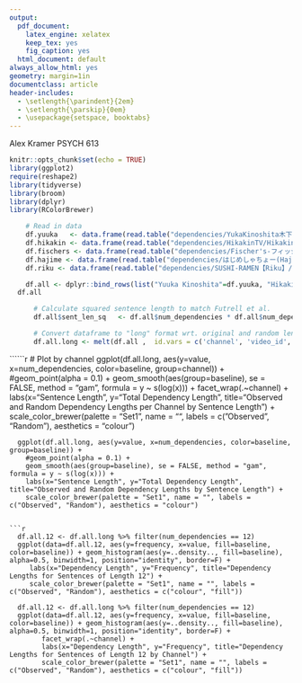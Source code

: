 ```yaml
---
output:
  pdf_document:
    latex_engine: xelatex
    keep_tex: yes
    fig_caption: yes
  html_document: default
always_allow_html: yes
geometry: margin=1in
documentclass: article
header-includes:
  - \setlength{\parindent}{2em}
  - \setlength{\parskip}{0em}
  - \usepackage{setspace, booktabs}
---
```


\doublespacing

\large Alex Kramer \hfill PSYCH 613
\par
\begin{center}{\huge Problem Set 3}\end{center}
\par

```r
knitr::opts_chunk$set(echo = TRUE)
library(ggplot2)
require(reshape2)
library(tidyverse)
library(broom)
library(dplyr)
library(RColorBrewer)
```

```r
    # Read in data
    df.yuuka   <- data.frame(read.table("dependencies/YukaKinoshita木下ゆうか/YukaKinoshita木下ゆうか_dependencies.csv", header=TRUE, sep=","))
    df.hikakin <- data.frame(read.table("dependencies/HikakinTV/HikakinTV_dependencies.csv", header=TRUE, sep=","))
    df.fischers <- data.frame(read.table("dependencies/Fischer's-フィッシャーズ-/Fischer's-フィッシャーズ-_dependencies.csv", header=TRUE, sep=","))
    df.hajime <- data.frame(read.table("dependencies/はじめしゃちょー(Hajime)/はじめしゃちょー(Hajime)_dependencies.csv", header=TRUE, sep=","))
    df.riku <- data.frame(read.table("dependencies/SUSHI-RAMEN【Riku】/SUSHI-RAMEN【Riku】_dependencies.csv", header=TRUE, sep=","))
```

```r
    df.all <- dplyr::bind_rows(list("Yuuka Kinoshita"=df.yuuka, "HikakinTV"=df.hikakin, "Fischer's"=df.fischers, "Hajime Shacho"=df.hajime, "SUSHI-RAMEN (Riku)"=df.riku), .id = 'channel')
  df.all
```

```r
      # Calculate squared sentence length to match Futrell et al.
      df.all$sent_len_sq   <- df.all$num_dependencies * df.all$num_dependencies

      # Convert dataframe to "long" format wrt. original and random lengths
      df.all.long <- melt(df.all ,  id.vars = c('channel', 'video_id', 'sentence_id', 'num_dependencies', 'sent_len_sq'), variable.name = 'baseline') %>% filter(value < 300, baseline != "dep_total_optimal")
```

``````r
      # Plot by channel
      ggplot(df.all.long, aes(y=value, x=num_dependencies, color=baseline, group=channel)) + 
        #geom_point(alpha = 0.1) +
        geom_smooth(aes(group=baseline), se = FALSE, method = "gam", formula = y ~ s(log(x))) + 
        facet_wrap(.~channel) + 
        labs(x="Sentence Length", y="Total Dependency Length", title="Observed and Random Dependency Lengths per Channel by Sentence Length") + 
        scale_color_brewer(palette = "Set1", name = "", labels = c("Observed", "Random"), aesthetics = "colour")

      ggplot(df.all.long, aes(y=value, x=num_dependencies, color=baseline, group=baseline)) + 
        #geom_point(alpha = 0.1) +
        geom_smooth(aes(group=baseline), se = FALSE, method = "gam", formula = y ~ s(log(x))) + 
        labs(x="Sentence Length", y="Total Dependency Length", title="Observed and Random Dependency Lengths by Sentence Length") + 
        scale_color_brewer(palette = "Set1", name = "", labels = c("Observed", "Random"), aesthetics = "colour")
```

```r
  df.all.12 <- df.all.long %>% filter(num_dependencies == 12)
  ggplot(data=df.all.12, aes(y=frequency, x=value, fill=baseline, color=baseline)) + geom_histogram(aes(y=..density.., fill=baseline), alpha=0.5, binwidth=1, position="identity", border=F) + 
     labs(x="Dependency Length", y="Frequency", title="Dependency Lengths for Sentences of Length 12") + 
     scale_color_brewer(palette = "Set1", name = "", labels = c("Observed", "Random"), aesthetics = c("colour", "fill"))
  
  df.all.12 <- df.all.long %>% filter(num_dependencies == 12)
  ggplot(data=df.all.12, aes(y=frequency, x=value, fill=baseline, color=baseline)) + geom_histogram(aes(y=..density.., fill=baseline), alpha=0.5, binwidth=1, position="identity", border=F) + 
        facet_wrap(.~channel) + 
        labs(x="Dependency Length", y="Frequency", title="Dependency Lengths for Sentences of Length 12 by Channel") + 
        scale_color_brewer(palette = "Set1", name = "", labels = c("Observed", "Random"), aesthetics = c("colour", "fill"))
  
  
```